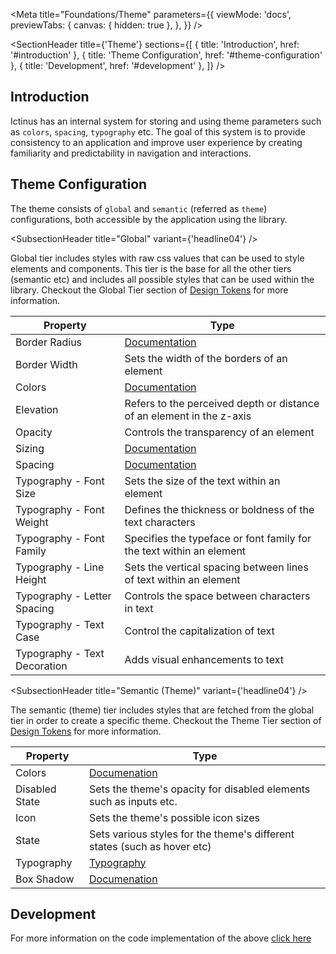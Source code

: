 
<Meta
  title="Foundations/Theme"
  parameters={{
    viewMode: 'docs',
    previewTabs: {
      canvas: { hidden: true },
    },
  }}
/>

<SectionHeader
  title={'Theme'}
  sections={[
    { title: 'Introduction', href: '#introduction' },
    { title: 'Theme Configuration', href: '#theme-configuration' },
    { title: 'Development', href: '#development' },
  ]}
/>

## Introduction

Ictinus has an internal system for storing and using theme parameters such as `colors`, `spacing`, `typography` etc. The goal of this system is to provide consistency to an application and improve user experience by creating familiarity and predictability in navigation and interactions.

## Theme Configuration

The theme consists of `global` and `semantic` (referred as `theme`) configurations, both accessible by the application using the library.

<SubsectionHeader title="Global" variant={'headline04'} />

Global tier includes styles with raw css values that can be used to style elements and components. This tier is the base for all the other tiers (semantic etc) and includes all possible styles that can be used within the library. Checkout the Global Tier section of [Design Tokens](../?path=/docs/foundations-design-tokens-about--overview) for more information.

<div className="documentation-table">

| Property                     | Type                                                                                     |
| ---------------------------- | ---------------------------------------------------------------------------------------- |
| Border Radius                | [Documentation](../?path=/docs/foundations-design-tokens-global-border-radius--overview) |
| Border Width                 | Sets the width of the borders of an element                                              |
| Colors                       | [Documentation](../?path=/docs/foundations-design-tokens-global-colors--overview)        |
| Elevation                    | Refers to the perceived depth or distance of an element in the z-axis                    |
| Opacity                      | Controls the transparency of an element                                                  |
| Sizing                       | [Documentation](../?path=/docs/foundations-design-tokens-global-sizing--overview)        |
| Spacing                      | [Documentation](../?path=/docs/foundations-design-tokens-global-spacing--overview)       |
| Typography - Font Size       | Sets the size of the text within an element                                              |
| Typography - Font Weight     | Defines the thickness or boldness of the text characters                                 |
| Typography - Font Family     | Specifies the typeface or font family for the text within an element                     |
| Typography - Line Height     | Sets the vertical spacing between lines of text within an element                        |
| Typography - Letter Spacing  | Controls the space between characters in text                                            |
| Typography - Text Case       | Control the capitalization of text                                                       |
| Typography - Text Decoration | Adds visual enhancements to text                                                         |

</div>

<SubsectionHeader title="Semantic (Theme)" variant={'headline04'} />

The semantic (theme) tier includes styles that are fetched from the global tier in order to create a specific theme. Checkout the Theme Tier section of [Design Tokens](../?path=/docs/foundations-design-tokens-about--overview) for more information.

<div className="documentation-table">

| Property       | Type                                                                                   |
| -------------- | -------------------------------------------------------------------------------------- |
| Colors         | [Documenation](../?path=/docs/foundations-design-tokens-semantic-colors--overview)     |
| Disabled State | Sets the theme's opacity for disabled elements such as inputs etc.                     |
| Icon           | Sets the theme's possible icon sizes                                                   |
| State          | Sets various styles for the theme's different states (such as hover etc)               |
| Typography     | [Typography](../?path=/docs/foundations-design-tokens-semantic-typography--overview)   |
| Box Shadow     | [Documenation](../?path=/docs/foundations-design-tokens-semantic-box-shadow--overview) |

</div>

## Development

For more information on the code implementation of the above [click here](../?path=/docs/utilities-theme-utilities--overview)
